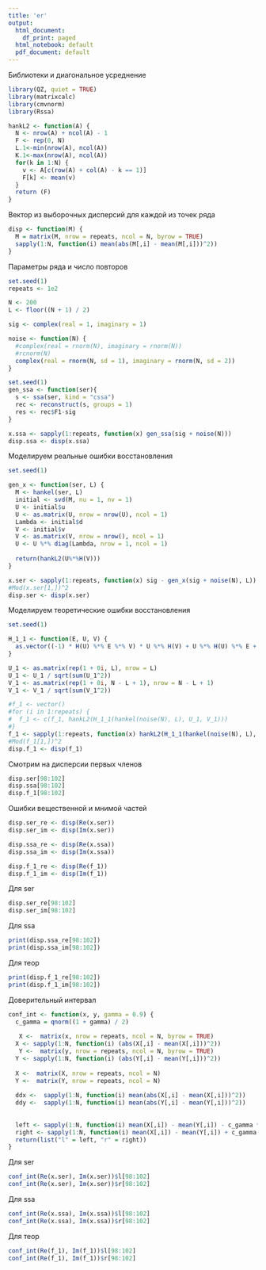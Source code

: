 ```yaml
---
title: 'er'
output:
  html_document:
    df_print: paged
  html_notebook: default
  pdf_document: default
---
```


Библиотеки и диагональное усреднение
```r
library(QZ, quiet = TRUE)
library(matrixcalc)
library(cmvnorm)
library(Rssa)

hankL2 <- function(A) {
  N <- nrow(A) + ncol(A) - 1
  F <- rep(0, N)
  L.1<-min(nrow(A), ncol(A))
  K.1<-max(nrow(A), ncol(A))
  for(k in 1:N) {
    v <- A[c(row(A) + col(A) - k == 1)]
    F[k] <- mean(v)
  }
  return (F)
}
```

Вектор из выборочных дисперсий для каждой из точек ряда
```r
disp <- function(M) {
  M = matrix(M, nrow = repeats, ncol = N, byrow = TRUE)
  sapply(1:N, function(i) mean(abs(M[,i] - mean(M[,i]))^2))
}
```

Параметры ряда и число повторов
```r
set.seed(1)
repeats <- 1e2

N <- 200
L <- floor((N + 1) / 2)

sig <- complex(real = 1, imaginary = 1)

noise <- function(N) {
  #complex(real = rnorm(N), imaginary = rnorm(N))
  #rcnorm(N)
  complex(real = rnorm(N, sd = 1), imaginary = rnorm(N, sd = 2))
}
```



```r
set.seed(1)
gen_ssa <- function(ser){
  s <- ssa(ser, kind = "cssa")
  rec <- reconstruct(s, groups = 1)
  res <- rec$F1-sig
}

x.ssa <- sapply(1:repeats, function(x) gen_ssa(sig + noise(N)))
disp.ssa <- disp(x.ssa)
```

Моделируем реальные ошибки восстановления
```r
set.seed(1)

gen_x <- function(ser, L) {
  M <- hankel(ser, L)
  initial <- svd(M, nu = 1, nv = 1)
  U <- initial$u
  U <- as.matrix(U, nrow = nrow(U), ncol = 1)
  Lambda <- initial$d
  V <- initial$v
  V <- as.matrix(V, nrow = nrow(), ncol = 1)
  U <- U %*% diag(Lambda, nrow = 1, ncol = 1)
  
  return(hankL2(U%*%H(V)))
}

x.ser <- sapply(1:repeats, function(x) sig - gen_x(sig + noise(N), L))
#Mod(x.ser[1,])^2
disp.ser <- disp(x.ser)
```

Моделируем теоретические ошибки восстановления
```r
set.seed(1)

H_1_1 <- function(E, U, V) {
  as.vector((-1) * H(U) %*% E %*% V) * U %*% H(V) + U %*% H(U) %*% E + E %*% V %*% H(V)
}

U_1 <- as.matrix(rep(1 + 0i, L), nrow = L)
U_1 <- U_1 / sqrt(sum(U_1^2))
V_1 <- as.matrix(rep(1 + 0i, N - L + 1), nrow = N - L + 1)
V_1 <- V_1 / sqrt(sum(V_1^2))

#f_1 <- vector()
#for (i in 1:repeats) {
#  f_1 <- c(f_1, hankL2(H_1_1(hankel(noise(N), L), U_1, V_1)))
#}
f_1 <- sapply(1:repeats, function(x) hankL2(H_1_1(hankel(noise(N), L), U_1, V_1)))
#Mod(f_1[1,])^2
disp.f_1 <- disp(f_1)
```

Смотрим на дисперсии первых членов
```r
disp.ser[98:102]
disp.ssa[98:102]
disp.f_1[98:102]
```

Ошибки вещественной и мнимой частей
```r
disp.ser_re <- disp(Re(x.ser))
disp.ser_im <- disp(Im(x.ser))

disp.ssa_re <- disp(Re(x.ssa))
disp.ssa_im <- disp(Im(x.ssa))

disp.f_1_re <- disp(Re(f_1))
disp.f_1_im <- disp(Im(f_1))
```

Для ser
```r
disp.ser_re[98:102]
disp.ser_im[98:102]
```

Для ssa
```r
print(disp.ssa_re[98:102])
print(disp.ssa_im[98:102])
```

Для теор
```r
print(disp.f_1_re[98:102])
print(disp.f_1_im[98:102])
```

Доверительный интервал
```r
conf_int <- function(x, y, gamma = 0.9) {
  c_gamma = qnorm((1 + gamma) / 2)
  
   X <-  matrix(x, nrow = repeats, ncol = N, byrow = TRUE)
  X <- sapply(1:N, function(i) (abs(X[,i] - mean(X[,i]))^2))
   Y <-  matrix(y, nrow = repeats, ncol = N, byrow = TRUE)
  Y <- sapply(1:N, function(i) (abs(Y[,i] - mean(Y[,i]))^2))
  
  X <-  matrix(X, nrow = repeats, ncol = N)
  Y <-  matrix(Y, nrow = repeats, ncol = N)
  
  ddx <-  sapply(1:N, function(i) mean(abs(X[,i] - mean(X[,i]))^2))
  ddy <-  sapply(1:N, function(i) mean(abs(Y[,i] - mean(Y[,i]))^2))
  
  
  left <- sapply(1:N, function(i) mean(X[,i]) - mean(Y[,i]) - c_gamma * sqrt(ddx[i] + ddy[i] - sqrt(ddx[i]) * sqrt(ddy[i]) * cor(X[,i], Y[,i])) / sqrt(repeats) )
  right <- sapply(1:N, function(i) mean(X[,i]) - mean(Y[,i]) + c_gamma * sqrt(ddx[i] + ddy[i] - sqrt(ddx[i]) * sqrt(ddy[i]) * cor(X[,i], Y[,i])) / sqrt(repeats) )
  return(list("l" = left, "r" = right))
}
```

Для ser
```r
conf_int(Re(x.ser), Im(x.ser))$l[98:102]
conf_int(Re(x.ser), Im(x.ser))$r[98:102]
```


Для ssa
```r
conf_int(Re(x.ssa), Im(x.ssa))$l[98:102]
conf_int(Re(x.ssa), Im(x.ssa))$r[98:102]
```

Для теор
```r
conf_int(Re(f_1), Im(f_1))$l[98:102]
conf_int(Re(f_1), Im(f_1))$r[98:102]
```

